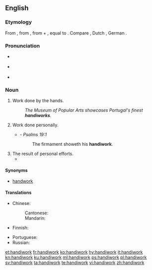 ==English==

===Etymology===
From {{etyl|enm|en}} {{term|handiwerc|lang=enm}}, from {{etyl|ang|en}} {{m|ang|handġeweorc||work done by hand, creation}}, from {{term|hand||hand|lang=ang}} + {{m|ang|ġeweorc||work}}, equal to {{compound|hand|work|lang=en}}. Compare {{etyl|stq|-}} {{m|stq|Hondwierk}}, Dutch {{m|nl|handwerk}}, German {{m|de|Handwerk}}.

===Pronunciation===
* {{a|RP}} {{IPA|/ˈhændiˌwɜːk/|lang=en}}
* {{a|GenAm}} {{IPA|/ˈhændiˌwɝk/|lang=en}}
* {{audio|en-us-handiwork.ogg|Audio (US)|lang=en}}

===Noun===
{{en-noun|-|s}}

# Work done by the hands.
#: ''The Museum of Popular Arts showcases Portugal's finest '''handiworks'''.''
# Work done personally.
#* {{rfdate}} - ''Psalms 19:1''
#*: The firmament showeth his '''handiwork'''.
# The result of personal efforts.
#* {{quote-journal|year=2004|date=Fall|volume=28|issue=1|page=119-168|Title=The Antidiscrimination Eighth Amendment|author=Laurence Claus|journal=Harvard Journal of Law & Public Policy|passage=As a primary architect of the draft Constitution that emerged from Philadelphia in 1787, Madison substantially bore the burden of defending his '''handiwork''' in his home state.}}

====Synonyms====
* {{sense|work done by the hands}} [[handwork]]

====Translations====
{{trans-top|work done by the hands}}
* Chinese:
*: Cantonese: {{t|yue|手工|tr=sau2 gung1|sc=Hani}}
*: Mandarin: {{t+|cmn|手工|tr=shǒugōng|sc=Hani}}
* Finnish: {{t+|fi|käsityö}}
{{trans-mid}}
* Portuguese: {{t|pt|[[trabalho]] [[manual]]|m}}
* Russian: {{t+|ru|ручной|alt=ручная}} {{t+|ru|рабо́та}}
{{trans-bottom}}

[[et:handiwork]]
[[fr:handiwork]]
[[ko:handiwork]]
[[hy:handiwork]]
[[it:handiwork]]
[[kn:handiwork]]
[[ku:handiwork]]
[[ml:handiwork]]
[[ps:handiwork]]
[[pl:handiwork]]
[[sv:handiwork]]
[[ta:handiwork]]
[[te:handiwork]]
[[vi:handiwork]]
[[zh:handiwork]]